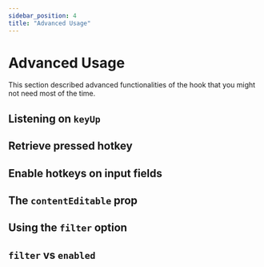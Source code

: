 ```yaml
---
sidebar_position: 4
title: "Advanced Usage"
---
```


# Advanced Usage

This section described advanced functionalities of the hook that you might not need most of the time.

## Listening on `keyUp`

## Retrieve pressed hotkey

## Enable hotkeys on input fields

## The `contentEditable` prop

## Using the `filter` option

## `filter` vs `enabled`